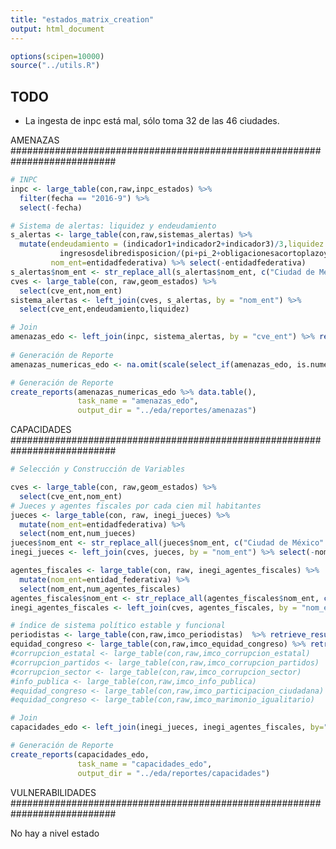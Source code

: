 ```yaml
---
title: "estados_matrix_creation"
output: html_document
---
```


```r
options(scipen=10000)
source("../utils.R")
```
## TODO 
* La ingesta de inpc está mal, sólo toma 32 de las 46 ciudades. 

###########################################################################
AMENAZAS
###########################################################################

```r
# INPC
inpc <- large_table(con,raw,inpc_estados) %>% 
  filter(fecha == "2016-9") %>% 
  select(-fecha)

# Sistema de alertas: liquidez y endeudamiento
s_alertas <- large_table(con,raw,sistemas_alertas) %>% 
  mutate(endeudamiento = (indicador1+indicador2+indicador3)/3,liquidez = 
           ingresosdelibredisposicion/(pi+pi_2+obligacionesacortoplazoyproveedoresycontratistas),
         nom_ent=entidadfederativa) %>% select(-entidadfederativa)
s_alertas$nom_ent <- str_replace_all(s_alertas$nom_ent, c("Ciudad de México" = "Distrito Federal","Coahuila" = "Coahuila de Zaragoza","Veracruz" = "Veracruz de Ignacio de la Llave","Michoacán" = "Michoacán de Ocampo"))
cves <- large_table(con, raw,geom_estados) %>% 
  select(cve_ent,nom_ent)
sistema_alertas <- left_join(cves, s_alertas, by = "nom_ent") %>% 
  select(cve_ent,endeudamiento,liquidez)

# Join
amenazas_edo <- left_join(inpc, sistema_alertas, by = "cve_ent") %>% retrieve_result()
  
# Generación de Reporte
amenazas_numericas_edo <- na.omit(scale(select_if(amenazas_edo, is.numeric)))

# Generación de Reporte
create_reports(amenazas_numericas_edo %>% data.table(), 
               task_name = "amenazas_edo", 
               output_dir = "../eda/reportes/amenazas") 
```

###########################################################################
CAPACIDADES
###########################################################################

```r
# Selección y Construcción de Variables

cves <- large_table(con, raw,geom_estados) %>% 
  select(cve_ent,nom_ent)
# Jueces y agentes fiscales por cada cien mil habitantes
jueces <- large_table(con, raw, inegi_jueces) %>%
  mutate(nom_ent=entidadfederativa) %>%
  select(nom_ent,num_jueces)
jueces$nom_ent <- str_replace_all(jueces$nom_ent, c("Ciudad de México" = "Distrito Federal","Ciudad de México" = "Distrito Federal"))
inegi_jueces <- left_join(cves, jueces, by = "nom_ent") %>% select(-nom_ent)

agentes_fiscales <- large_table(con, raw, inegi_agentes_fiscales) %>%
  mutate(nom_ent=entidad_federativa) %>%
  select(nom_ent,num_agentes_fiscales)
agentes_fiscales$nom_ent <- str_replace_all(agentes_fiscales$nom_ent, c("Ciudad de México" = "Distrito Federal","Ciudad de México" = "Distrito Federal"))
inegi_agentes_fiscales <- left_join(cves, agentes_fiscales, by = "nom_ent") %>% select(-nom_ent)

# índice de sistema político estable y funcional
periodistas <- large_table(con,raw,imco_periodistas)  %>% retrieve_result()
equidad_congreso <- large_table(con,raw,imco_equidad_congreso) %>% retrieve_result()
#corrupcion_estatal <- large_table(con,raw,imco_corrupcion_estatal)
#corrupcion_partidos <- large_table(con,raw,imco_corrupcion_partidos)
#corrupcion_sector <- large_table(con,raw,imco_corrupcion_sector)
#info_publica <- large_table(con,raw,imco_info_publica)
#equidad_congreso <- large_table(con,raw,imco_participacion_ciudadana)
#equidad_congreso <- large_table(con,raw,imco_marimonio_igualitario)

# Join
capacidades_edo <- left_join(inegi_jueces, inegi_agentes_fiscales, by="cve_ent") %>% retrieve_result()

# Generación de Reporte
create_reports(capacidades_edo, 
               task_name = "capacidades_edo", 
               output_dir = "../eda/reportes/capacidades")
```

###########################################################################
VULNERABILIDADES
###########################################################################

No hay a nivel estado